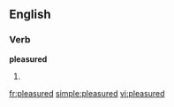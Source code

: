 ==English==

===Verb===
'''pleasured'''

# {{past of|[[pleasure]]}}

[[fr:pleasured]]
[[simple:pleasured]]
[[vi:pleasured]]